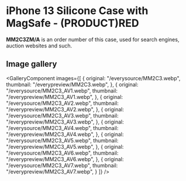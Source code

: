
# iPhone 13 Silicone Case with MagSafe - (PRODUCT)RED

<Callout type='info' emoji='👉🏻'>**MM2C3ZM/A** is an order number of this case, used for search engines, auction websites and such.</Callout>

## Image gallery

<GalleryComponent
    images={[
      {
        original: "/everysource/MM2C3.webp",
        thumbnail: "/everypreview/MM2C3.webp",
      },
      {
        original: "/everysource/MM2C3_AV1.webp",
        thumbnail: "/everypreview/MM2C3_AV1.webp",
      },
      {
        original: "/everysource/MM2C3_AV2.webp",
        thumbnail: "/everypreview/MM2C3_AV2.webp",
      },
      {
        original: "/everysource/MM2C3_AV3.webp",
        thumbnail: "/everypreview/MM2C3_AV3.webp",
      },
      {
        original: "/everysource/MM2C3_AV4.webp",
        thumbnail: "/everypreview/MM2C3_AV4.webp",
      },
      {
        original: "/everysource/MM2C3_AV5.webp",
        thumbnail: "/everypreview/MM2C3_AV5.webp",
      },
      {
        original: "/everysource/MM2C3_AV6.webp",
        thumbnail: "/everypreview/MM2C3_AV6.webp",
      },
      {
        original: "/everysource/MM2C3_AV7.webp",
        thumbnail: "/everypreview/MM2C3_AV7.webp",
      }
    ]}
  />
